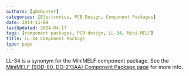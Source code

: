 ```yaml
---
authors: [gbmhunter]
categories: [Electronics, PCB Design, Component Packages]
date: 2014-11-09
lastUpdated: 2024-04-17
tags: [component packages, PCB design, LL-34, Mini-MELF]
title: LL-34 Component Package
type: page
---
```



LL-34 is a synonym for the MiniMELF component package. See the [MiniMELF (SOD-80, DO-213AA) Component Package page](/pcb-design/component-packages/minimelf-component-package/) for more info.

